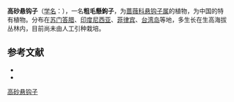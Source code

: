 {{Speciesbox
| name = 高砂悬钩子
| status = 
| status_system = 
| image =
| genus = Rubus
| species = nagasawanus
| authority = Koidz.
}}

'''高砂悬钩子'''（[[学名|学名]]：{{lang|la|''Rubus nagasawanus''}}），一名'''粗毛懸鉤子'''，为[[蔷薇科|蔷薇科]][[悬钩子属|悬钩子属]]的植物，为中国的特有植物。分布在[[苏门答腊|苏门答腊]]、[[印度尼西亚|印度尼西亚]]、[[菲律宾|菲律宾]]、[[台湾岛|台湾岛]]等地，多生长在生高海拔丛林内，目前尚未由人工引种栽培。

== 参考文献 ==

* {{cite web| url =http://www.bioinfo.cn/db05/KmzwSpecies.php?action=view&id=19313| title =高砂悬钩子| work =《中国高等植物数据库全库》| publisher =中国科学院微生物研究所| author =昆明植物研究所| accessdate =2009-02-25| deadurl =yes| archiveurl =https://web.archive.org/web/20160305032234/http://www.bioinfo.cn/db05/KmzwSpecies.php?action=view&id=19313| archivedate =2016-03-05}}
* {{TaiBNET| zh=粗毛懸鉤子 | id=204222 | binomial=Rubus nagasawanus | authority=Koidz., 1939 | var= | accessdate=2013-01-24}}
{{Taxonbar|from=Q15230578}}

[[Category:悬钩子属|高砂悬钩子]]


{{植物小作品}}